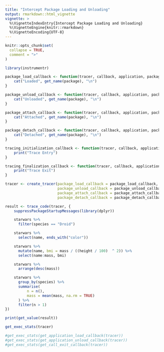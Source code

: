 ```yaml
---
title: "Intercept Package Loading and Unloading"
output: rmarkdown::html_vignette
vignette: >
  %\VignetteIndexEntry{Intercept Package Loading and Unloading}
  %\VignetteEngine{knitr::rmarkdown}
  %\VignetteEncoding{UTF-8}
---
```


```r
knitr::opts_chunk$set(
  collapse = TRUE,
  comment = ">"
)
```

```r
library(instrumentr)
```

```r

package_load_callback <- function(tracer, callback, application, package) {
    cat("Loaded", get_name(package), "\n")
}

package_unload_callback <- function(tracer, callback, application, package) {
    cat("Unloaded", get_name(package), "\n")
}

package_attach_callback <- function(tracer, callback, application, package) {
    cat("Attached", get_name(package), "\n")
}

package_detach_callback <- function(tracer, callback, application, package) {
    cat("Detached", get_name(package), "\n")
}

tracing_initialization_callback <- function(tracer, callback, application) {
    print("Trace Entry")
}

tracing_finalization_callback <- function(tracer, callback, application) {
    print("Trace Exit")
}

tracer <- create_tracer(package_load_callback = package_load_callback,
                        package_unload_callback = package_unload_callback,
                        package_attach_callback = package_attach_callback,
                        package_detach_callback = package_detach_callback)
```

```r
result <- trace_code(tracer, {
    suppressPackageStartupMessages(library(dplyr))

    starwars %>%
      filter(species == "Droid")

    starwars %>%
      select(name, ends_with("color"))

    starwars %>%
      mutate(name, bmi = mass / ((height / 100)  ^ 2)) %>%
      select(name:mass, bmi)

    starwars %>%
      arrange(desc(mass))

    starwars %>%
      group_by(species) %>%
      summarise(
          n = n(),
          mass = mean(mass, na.rm = TRUE)
      ) %>%
      filter(n > 1)
})

print(get_value(result))

get_exec_stats(tracer)

#get_exec_stats(get_application_load_callback(tracer))
#get_exec_stats(get_application_unload_callback(tracer))
#get_exec_stats(get_call_exit_callback(tracer))
```
